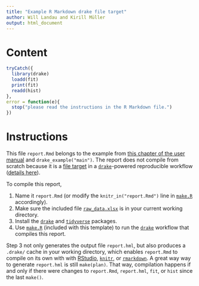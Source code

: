 ```yaml
---
title: "Example R Markdown drake file target"
author: Will Landau and Kirill Müller
output: html_document
---
```


# Content

```r
tryCatch({
  library(drake)
  loadd(fit)
  print(fit)
  readd(hist)
},
error = function(e){
  stop("please read the instructions in the R Markdown file.")
})
```

# Instructions

This file `report.Rmd` belongs to the example from [this chapter of the user manual](https://books.ropensci.org/drake/intro.html) and `drake_example("main")`. The report does not compile from scratch because it is a [file target](https://docs.ropensci.org/drake/reference/file_out.html) in a [`drake`](https://github.com/ropensci/drake)-powered reproducible workflow ([details here](https://books.ropensci.org/drake/plans.html)).

To compile this report,

1. Name it `report.Rmd` (or modify the `knitr_in("report.Rmd")` line in [`make.R`](https://github.com/ropensci/drake/tree/master/inst/rmarkdown/templates/drake/skeleton/make.R) accordingly).
2. Make sure the included file [`raw_data.xlsx`](https://github.com/ropensci/drake/tree/master/inst/rmarkdown/templates/drake/skeleton/raw_data.xlsx) is in your current working directory.
2. Install the [`drake`](https://github.com/ropensci/drake) and [`tidyverse`](https://github.com/tidyverse/tidyverse) packages. 
3. Use [`make.R`](https://github.com/ropensci/drake/tree/master/inst/rmarkdown/templates/drake/skeleton/make.R) (included with this template) to run the [`drake`](https://github.com/ropensci/drake) workflow that compiles this report.

Step 3 not only generates the output file `report.hml`, but also produces a `.drake/` cache in your working directory, which enables `report.Rmd` to compile on its own with with [RStudio](https://www.rstudio.com/products/RStudio/), [`knitr`](https://github.com/yihui/knitr), or [`rmarkdown`](https://github.com/rstudio/rmarkdown). A great way way to generate `report.hml` is still `make(plan)`. That way, compilation happens if and only if there were changes to `report.Rmd`, `report.hml`, `fit`, or `hist` since the last `make()`.
